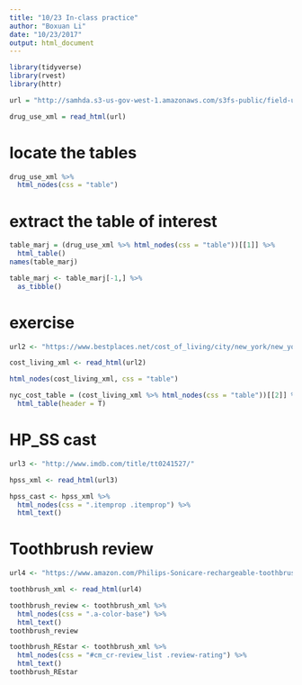 ```yaml
---
title: "10/23 In-class practice"
author: "Boxuan Li"
date: "10/23/2017"
output: html_document
---
```


```r
library(tidyverse)
library(rvest)
library(httr)
```

```r
url = "http://samhda.s3-us-gov-west-1.amazonaws.com/s3fs-public/field-uploads/2k15StateFiles/NSDUHsaeShortTermCHG2015.htm"

drug_use_xml = read_html(url)
```

# locate the tables
```r
drug_use_xml %>%
  html_nodes(css = "table")
```

# extract the table of interest
```R
table_marj = (drug_use_xml %>% html_nodes(css = "table"))[[1]] %>%
  html_table()
names(table_marj)

table_marj <- table_marj[-1,] %>%
  as_tibble()
```

# exercise
```r
url2 <- "https://www.bestplaces.net/cost_of_living/city/new_york/new_york"

cost_living_xml <- read_html(url2)

html_nodes(cost_living_xml, css = "table")

nyc_cost_table = (cost_living_xml %>% html_nodes(css = "table"))[[2]] %>%
  html_table(header = T)
```

# HP_SS cast
```r
url3 <- "http://www.imdb.com/title/tt0241527/"

hpss_xml <- read_html(url3)

hpss_cast <- hpss_xml %>%
  html_nodes(css = ".itemprop .itemprop") %>%
  html_text()
```

# Toothbrush review
```r
url4 <- "https://www.amazon.com/Philips-Sonicare-rechargeable-toothbrush-HX6211/product-reviews/B00YAR7ZFM/ref=cm_cr_arp_d_viewopt_srt?ie=UTF8&reviewerType=all_reviews&sortBy=recent&pageNumber=1"

toothbrush_xml <- read_html(url4)

toothbrush_review <- toothbrush_xml %>%
  html_nodes(css = ".a-color-base") %>%
  html_text()
toothbrush_review

toothbrush_REstar <- toothbrush_xml %>%
  html_nodes(css = "#cm_cr-review_list .review-rating") %>%
  html_text()
toothbrush_REstar
```


